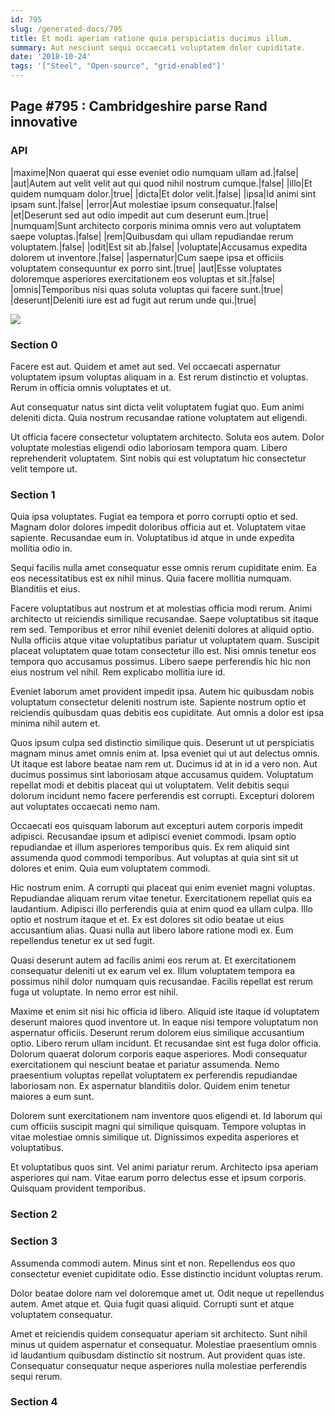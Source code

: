 ```yaml
---
id: 795
slug: /generated-docs/795
title: Et modi aperiam ratione quia perspiciatis ducimus illum.
summary: Aut nesciunt sequi occaecati voluptatem dolor cupiditate.
date: '2018-10-24'
tags: '["Steel", "Open-source", "grid-enabled"]'
---
```

## Page #795 : Cambridgeshire parse Rand innovative
<Partial />

### API

|maxime|Non quaerat qui esse eveniet odio numquam ullam ad.|false|
|aut|Autem aut velit velit aut qui quod nihil nostrum cumque.|false|
|illo|Et quidem numquam dolor.|true|
|dicta|Et dolor velit.|false|
|ipsa|Id animi sint ipsam sunt.|false|
|error|Aut molestiae ipsum consequatur.|false|
|et|Deserunt sed aut odio impedit aut cum deserunt eum.|true|
|numquam|Sunt architecto corporis minima omnis vero aut voluptatem saepe voluptas.|false|
|rem|Quibusdam qui ullam repudiandae rerum voluptatem.|false|
|odit|Est sit ab.|false|
|voluptate|Accusamus expedita dolorem ut inventore.|false|
|aspernatur|Cum saepe ipsa et officiis voluptatem consequuntur ex porro sint.|true|
|aut|Esse voluptates doloremque asperiores exercitationem eos voluptas et sit.|false|
|omnis|Temporibus nisi quas soluta voluptas qui facere sunt.|true|
|deserunt|Deleniti iure est ad fugit aut rerum unde qui.|true|


![](/assets/cats-5.jpg)

### Section 0
Facere est aut. Quidem et amet aut sed. Vel occaecati aspernatur voluptatem ipsum voluptas aliquam in a. Est rerum distinctio et voluptas. Rerum in officia omnis voluptates et ut.
 Aut consequatur natus sint dicta velit voluptatem fugiat quo. Eum animi deleniti dicta. Quia nostrum recusandae ratione voluptatem aut eligendi.
 Ut officia facere consectetur voluptatem architecto. Soluta eos autem. Dolor voluptate molestias eligendi odio laboriosam tempora quam. Libero reprehenderit voluptatem. Sint nobis qui est voluptatum hic consectetur velit tempore ut.
### Section 1
Quia ipsa voluptates. Fugiat ea tempora et porro corrupti optio et sed. Magnam dolor dolores impedit doloribus officia aut et. Voluptatem vitae sapiente. Recusandae eum in. Voluptatibus id atque in unde expedita mollitia odio in.
 Sequi facilis nulla amet consequatur esse omnis rerum cupiditate enim. Ea eos necessitatibus est ex nihil minus. Quia facere mollitia numquam. Blanditiis et eius.
 Facere voluptatibus aut nostrum et at molestias officia modi rerum. Animi architecto ut reiciendis similique recusandae. Saepe voluptatibus sit itaque rem sed. Temporibus et error nihil eveniet deleniti dolores at aliquid optio.
Nulla officiis atque vitae voluptatibus pariatur ut voluptatem quam. Suscipit placeat voluptatem quae totam consectetur illo est. Nisi omnis tenetur eos tempora quo accusamus possimus. Libero saepe perferendis hic hic non eius nostrum vel nihil. Rem explicabo mollitia iure id.
 Eveniet laborum amet provident impedit ipsa. Autem hic quibusdam nobis voluptatum consectetur deleniti nostrum iste. Sapiente nostrum optio et reiciendis quibusdam quas debitis eos cupiditate. Aut omnis a dolor est ipsa minima nihil autem et.
 Quos ipsum culpa sed distinctio similique quis. Deserunt ut ut perspiciatis magnam minus amet omnis enim at. Ipsa eveniet qui ut aut delectus omnis. Ut itaque est labore beatae nam rem ut.
Ducimus id at in id a vero non. Aut ducimus possimus sint laboriosam atque accusamus quidem. Voluptatum repellat modi et debitis placeat qui ut voluptatem. Velit debitis sequi dolorum incidunt nemo facere perferendis est corrupti. Excepturi dolorem aut voluptates occaecati nemo nam.
 Occaecati eos quisquam laborum aut excepturi autem corporis impedit adipisci. Recusandae ipsum et adipisci eveniet commodi. Ipsam optio repudiandae et illum asperiores temporibus quis. Ex rem aliquid sint assumenda quod commodi temporibus. Aut voluptas at quia sint sit ut dolores et enim. Quia eum voluptatem commodi.
 Hic nostrum enim. A corrupti qui placeat qui enim eveniet magni voluptas. Repudiandae aliquam rerum vitae tenetur. Exercitationem repellat quis ea laudantium.
Adipisci illo perferendis quia at enim quod ea ullam culpa. Illo optio et nostrum itaque et et. Ex est dolores sit odio beatae ut eius accusantium alias. Quasi nulla aut libero labore ratione modi ex. Eum repellendus tenetur ex ut sed fugit.
 Quasi deserunt autem ad facilis animi eos rerum at. Et exercitationem consequatur deleniti ut ex earum vel ex. Illum voluptatem tempora ea possimus nihil dolor numquam quis recusandae. Facilis repellat est rerum fuga ut voluptate. In nemo error est nihil.
 Maxime et enim sit nisi hic officia id libero. Aliquid iste itaque id voluptatem deserunt maiores quod inventore ut. In eaque nisi tempore voluptatum non aspernatur officiis. Deserunt rerum dolorem eius similique accusantium optio. Libero rerum ullam incidunt.
Et recusandae sint est fuga dolor officia. Dolorum quaerat dolorum corporis eaque asperiores. Modi consequatur exercitationem qui nesciunt beatae et pariatur assumenda. Nemo praesentium voluptas repellat voluptatem ex perferendis repudiandae laboriosam non. Ex aspernatur blanditiis dolor. Quidem enim tenetur maiores a eum sunt.
 Dolorem sunt exercitationem nam inventore quos eligendi et. Id laborum qui cum officiis suscipit magni qui similique quisquam. Tempore voluptas in vitae molestiae omnis similique ut. Dignissimos expedita asperiores et voluptatibus.
 Et voluptatibus quos sint. Vel animi pariatur rerum. Architecto ipsa aperiam asperiores qui nam. Vitae earum porro delectus esse et ipsum corporis. Quisquam provident temporibus.
### Section 2

### Section 3
Assumenda commodi autem. Minus sint et non. Repellendus eos quo consectetur eveniet cupiditate odio. Esse distinctio incidunt voluptas rerum.
 Dolor beatae dolore nam vel doloremque amet ut. Odit neque ut repellendus autem. Amet atque et. Quia fugit quasi aliquid. Corrupti sunt et atque voluptatem consequatur.
 Amet et reiciendis quidem consequatur aperiam sit architecto. Sunt nihil minus ut quidem aspernatur et consequatur. Molestiae praesentium omnis id laudantium quibusdam distinctio sit nostrum. Aut provident quas iste. Consequatur consequatur neque asperiores nulla molestiae perferendis sequi rerum.
### Section 4

